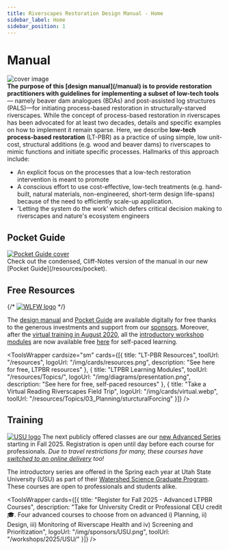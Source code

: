 ```yaml
---
title: Riverscapes Restoration Design Manual - Home
sidebar_label: Home
sidebar_position: 1
---
```


# Manual

<div>
  <div style={{ float: "right" }}>
    <img src="/img/covers/Manual_Tilted_400.png" alt="cover image"/>
  </div>
  <div>
 <strong>The purpose of this [design manual](/manual) is to provide restoration practitioners with guidelines for implementing a subset of low-tech tools</strong> — namely beaver dam analogues (BDAs) and post-assisted log structures (PALS)—for initiating process-based restoration in structurally-starved riverscapes. While the concept of process-based restoration in riverscapes has been advocated for at least two decades, details and specific examples on how to implement it remain sparse. Here, we describe <strong>low-tech process-based restoration</strong> (LT-PBR) as a practice of using simple, low unit-cost, structural additions (e.g. wood and beaver dams) to riverscapes to mimic functions and initiate specific processes. Hallmarks of this approach include:

<ul>
  <li>An explicit focus on the processes that a low-tech restoration intervention is meant to promote</li>
  <li>A conscious effort to use cost-effective, low-tech treatments (e.g. hand-built, natural materials, non-engineered, short-term design life-spans) because of the need to efficiently scale-up application.</li>
  <li>'Letting the system do the work' which defers critical decision making to riverscapes and nature's ecosystem engineers</li>
</ul>
  </div>
</div>

## Pocket Guide

<div>
<div style={{ float: "right" }}>
<a href="/resources/pocket"><img src="/img/covers/pocket_guide_cover_150w.png" alt="Pocket Guide cover"/></a>
</div>
  <div>
    Check out the condensed, Cliff-Notes version of the manual in our new [Pocket Guide](/resources/pocket).
  </div>
    <div style={{ clear: "both" }} />
</div>

## Free Resources

{/* [![WLFW logo](/img/sponsors/WLFW_100.png)](https://www.nrcs.usda.gov/wps/portal/nrcs/detail/national/plantsanimals/fishwildlife/?cid=stelprdb1046975) */}

The [design manual](/manual) and  [Pocket Guide](/resources/pocket) are available digitally for free thanks to the generous investments and support from our [sponsors](/manual/support). Moreover, after the [virtual training in August 2020](/workshops/2020/SGI/#course-materials), all the [introductory workshop modules](/workshops/2020/SGI/#course-materials) are now available free [here](/workshops/2020/SGI/#course-materials) for self-paced learning. 

<ToolsWrapper
cardsize="sm"
  cards={[{
    title: "LT-PBR Resources",
    toolUrl: "/resources",
    logoUrl: "/img/cards/resources.png",
    description: "See here for free, LTPBR resources"
  }, {
    title: "LTPBR Learning Modules",
    toolUrl: "/resources/Topics/",
    logoUrl: "/img/diagrams/presentation.png",
    description: "See here for free, self-paced resources"
  }, {
    title: "Take a Virtual Reading Riverscapes Field Trip",
    logoUrl: "/img/cards/virtual.webp",
    toolUrl: "/resources/Topics/03_Planning/sturcturalForcing"
  }]}
/>

## Training
[![USU logo](/img/courses/fall2025unicourseheader.jpg)](workshops/2025/USU/)
The next publicly offered classes are our [new Advanced Series](/workshops/2025/USU) starting in Fall 2025. Registration is open until day before each course for professionals. *Due to travel restrictions for many, these courses have [switched to an online delivery](https://www.riverscapes.net/feed_posts/932212) too!*

The introductory series are offered in the Spring each year at Utah State University (USU) as part of their [Watershed Science Graduate Program](https://watershed.usu.edu/graduate). These courses are open to professionals and students alike.



<ToolsWrapper
  cards={[{
    title: "Register for Fall 2025 - Advanced LTPBR Courses",
    description: "Take for University Credit or Professional CEU credit 🎓. Four advanced courses to choose from on advanced i) Planning, ii) Design, iii) Monitoring of Riverscape Health and iv) Screening and Prioritization",
    logoUrl: "/img/sponsors/USU.png",
    toolUrl: "/workshops/2025/USU/"
  }]}
/>

